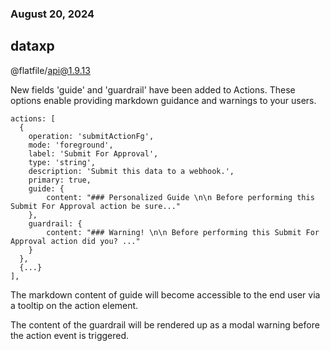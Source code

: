 ### August 20, 2024
## dataxp

@flatfile/api@1.9.13

New fields 'guide' and 'guardrail' have been added to Actions. These options enable providing markdown guidance and warnings to your users.

```
actions: [
  {
    operation: 'submitActionFg',
    mode: 'foreground',
    label: 'Submit For Approval',
    type: 'string',
    description: 'Submit this data to a webhook.',
    primary: true,
    guide: {
        content: "### Personalized Guide \n\n Before performing this Submit For Approval action be sure..."
    },
    guardrail: {
        content: "### Warning! \n\n Before performing this Submit For Approval action did you? ..."
    }
  },
  {...}
],
```

The markdown content of guide will become accessible to the end user via a tooltip on the action element.

The content of the guardrail will be rendered up as a modal warning before the action event is triggered.